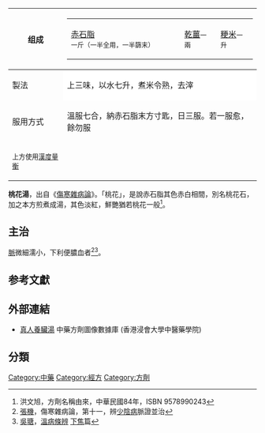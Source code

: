 {{medical}}
{| border="1" cellpadding="4" cellspacing="0" align="right" style="margin: 0 0 1em 1em; background: #f0f6fa; border: 1px #aaaaaa solid; border-collapse: collapse; "
|- 
! 组成
|
{|style="background: #f0f6fa;"
|[[赤石脂|赤石脂]]<span style="font-size:small;">一斤（一半全用，一半篩末）</span>
|[[乾薑|乾薑]]<span style="font-size:small;">一兩</span>
|[[粳米|粳米]]<span style="font-size:small;">一升</span>
|}
|- 
! 製法
| style="background:white;" | 上三味，以水七升，煮米令熟，去滓
|-
! 服用方式
| 溫服七合，納赤石脂末方寸匙，日三服。若一服愈，餘勿服
|-
|colspan=100%|<sup>上方使用[[度量衡|漢度量衡]]</sup>
|}

'''桃花湯'''，出自《[[傷寒雜病論|傷寒雜病論]]》。「桃花」，是說赤石脂其色赤白相間，別名桃花石，加之本方煎煮成湯，其色淡紅，鮮艷猶若桃花一般<ref>洪文旭，方劑名稱由來，中華民國84年，ISBN 9578990243</ref>。


==主治==
[[脈搏|脈]]微細濡小，下利便膿血者<ref>[[張機|張機]]，傷寒雜病論，第十一，辨[[少陰病|少陰病]]脈證並治</ref><ref>[[吳瑭|吳瑭]]，[[溫病條辨|溫病條辨]] [[下焦|下焦]]篇</ref>。

==参考文獻==
<div class="references-small">
<references />
</div>

== 外部連結 ==
* [https://sys02.lib.hkbu.edu.hk/cmfid/details.asp?query=all,contains,%E6%A1%83%E8%8A%B1%E6%B9%AF&facet=type%5F&lang=cht&pageid=1&absolutePos=1&id=F00088  真人養臟湯] 中藥方劑圖像數據庫 (香港浸會大學中醫藥學院) {{zh}}{{en}}



{{经方}}

{{wikisource|傷寒雜病論}}


==分類==
[[Category:中藥|Category:中藥]]
[[Category:經方|Category:經方]]
[[Category:方劑|Category:方劑]]
